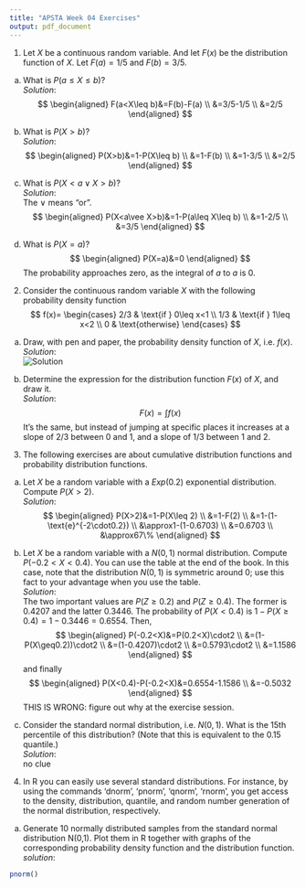 ```yaml
---
title: "APSTA Week 04 Exercises"
output: pdf_document
---
```

1. Let $X$ be a continuous random variable. And let $F(x)$ be the distribution function of $X$. Let $F(a)=1/5$ and $F(b)=3/5$.  
(a) What is $P(a\leq X\leq b)$?  
*Solution*:  
$$
\begin{aligned}
F(a<X\leq b)&=F(b)-F(a) \\
&=3/5-1/5 \\
&=2/5
\end{aligned}
$$
  
(b) What is $P(X>b)$?  
*Solution*:  
$$
\begin{aligned}
P(X>b)&=1-P(X\leq b) \\
&=1-F(b) \\
&=1-3/5 \\
&=2/5
\end{aligned}
$$
  
(c) What is $P(X<a\vee X>b)$?  
*Solution*:  
The $\vee$ means "or".
$$
\begin{aligned}
P(X<a\vee X>b)&=1-P(a\leq X\leq b) \\
&=1-2/5 \\
&=3/5
\end{aligned}
$$
  
(d) What is $P(X=a)$?
$$
\begin{aligned}
P(X=a)&=0
\end{aligned}
$$
The probability approaches zero, as the integral of $a$ to $a$ is $0$.  
  
2. Consider the continuous random variable $X$ with the following probability density function
$$
f(x)=
\begin{cases}
2/3 & \text{if } 0\leq x<1 \\
1/3 & \text{if } 1\leq x<2 \\
0 & \text{otherwise}
\end{cases}
$$
(a) Draw, with pen and paper, the probability density function of $X$, i.e. $f(x)$.  
*Solution*:  
![Solution](media/distribution_function.jpg)
  
(b) Determine the expression for the distribution function $F(x)$ of $X$, and draw it.  
*Solution*:  
$$
F(x)=\int f(x)
$$
It's the same, but instead of jumping at specific places it increases at a slope of $2/3$ between 0 and 1, and a slope of $1/3$ between 1 and 2.  
  
3. The following exercises are about cumulative distribution functions and probability distribution functions.  
a) Let $X$ be a random variable with a $Exp(0.2)$ exponential distribution. Compute $P(X>2)$.  
*Solution*:  
$$
\begin{aligned}
P(X>2)&=1-P(X\leq 2) \\
&=1-F(2) \\
&=1-(1-\text{e}^{-2\cdot0.2}) \\
&\approx1-(1-0.6703) \\
&=0.6703 \\
&\approx67\%
\end{aligned}
$$
  
b) Let $X$ be a random variable with a $N(0,1)$ normal distribution. Compute $P(-0.2<X<0.4)$. You can use the table at the end of the book. In this case, note that the distribution $N(0,1)$ is symmetric around $0$; use this fact to your advantage when you use the table.  
*Solution*:  
The two important values are $P(Z\geq 0.2)$ and $P(Z\geq 0.4)$. The former is $0.4207$ and the latter $0.3446$. The probability of $P(X<0.4)$ is $1-P(X\geq 0.4)=1-0.3446=0.6554$. Then,
$$
\begin{aligned}
  P(-0.2<X)&=P(0.2<X)\cdot2 \\
  &=(1-P(X\geq0.2))\cdot2 \\
  &=(1-0.4207)\cdot2 \\
  &=0.5793\cdot2 \\
  &=1.1586
\end{aligned}
$$
and finally
$$
\begin{aligned}
P(X<0.4)-P(-0.2<X)&=0.6554-1.1586 \\
&=-0.5032
\end{aligned}
$$
THIS IS WRONG: figure out why at the exercise session.  
  
c) Consider the standard normal distribution, i.e. $N(0,1)$. What is the $15$th percentile of this distribution? (Note that this is equivalent to the 0.15 quantile.)  
*Solution*:  
no clue  
  
4. In R you can easily use several standard distributions. For instance, by using the commands ‘dnorm’, ‘pnorm’, ‘qnorm’, ‘rnorm’, you get access to the density, distribution, quantile, and random number generation of the normal distribution, respectively.  
(a) Generate 10 normally distributed samples from the standard normal distribution N(0,1). Plot them in R together with graphs of the corresponding probability density function and the distribution function.  
*solution*:  
```r
pnorm()
```